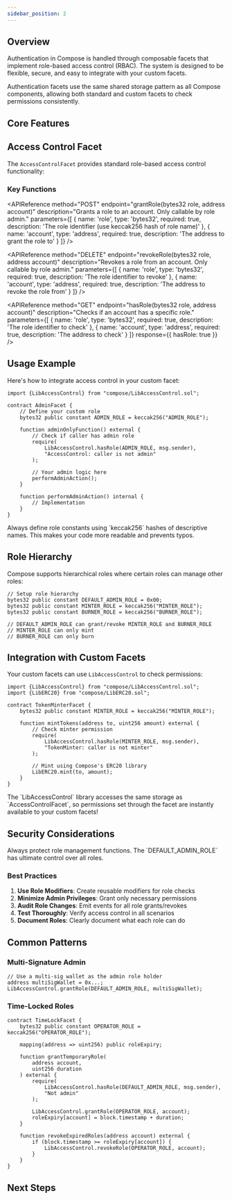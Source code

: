 ```yaml
---
sidebar_position: 2
---
```



<DocHero
  title="Authentication"
  subtitle="Access control and permission management for your diamond contracts. Build secure systems with role-based access control."
  variant="gradient"
  height="small"
/>

## Overview

Authentication in Compose is handled through composable facets that implement role-based access control (RBAC). The system is designed to be flexible, secure, and easy to integrate with your custom facets.

<Callout type="info" title="Key Concept">
Authentication facets use the same shared storage pattern as all Compose components, allowing both standard and custom facets to check permissions consistently.
</Callout>

## Core Features

<FeatureGrid columns={3}>
  <FeatureGridItem
    icon="👥"
    title="Role-Based Access"
    description="Define custom roles with specific permissions for different user types."
  />
  <FeatureGridItem
    icon="🔑"
    title="Flexible Permissions"
    description="Grant and revoke permissions dynamically without redeployment."
  />
  <FeatureGridItem
    icon="🔒"
    title="Secure by Default"
    description="Built-in checks and modifiers to prevent unauthorized access."
  />
</FeatureGrid>

## Access Control Facet

The `AccessControlFacet` provides standard role-based access control functionality:

### Key Functions

<APIReference
  method="POST"
  endpoint="grantRole(bytes32 role, address account)"
  description="Grants a role to an account. Only callable by role admin."
  parameters={[
    {
      name: 'role',
      type: 'bytes32',
      required: true,
      description: 'The role identifier (use keccak256 hash of role name)'
    },
    {
      name: 'account',
      type: 'address',
      required: true,
      description: 'The address to grant the role to'
    }
  ]}
/>

<APIReference
  method="DELETE"
  endpoint="revokeRole(bytes32 role, address account)"
  description="Revokes a role from an account. Only callable by role admin."
  parameters={[
    {
      name: 'role',
      type: 'bytes32',
      required: true,
      description: 'The role identifier to revoke'
    },
    {
      name: 'account',
      type: 'address',
      required: true,
      description: 'The address to revoke the role from'
    }
  ]}
/>

<APIReference
  method="GET"
  endpoint="hasRole(bytes32 role, address account)"
  description="Checks if an account has a specific role."
  parameters={[
    {
      name: 'role',
      type: 'bytes32',
      required: true,
      description: 'The role identifier to check'
    },
    {
      name: 'account',
      type: 'address',
      required: true,
      description: 'The address to check'
    }
  ]}
  response={{
    hasRole: true
  }}
/>

## Usage Example

Here's how to integrate access control in your custom facet:

```solidity
import {LibAccessControl} from "compose/LibAccessControl.sol";

contract AdminFacet {
    // Define your custom role
    bytes32 public constant ADMIN_ROLE = keccak256("ADMIN_ROLE");
    
    function adminOnlyFunction() external {
        // Check if caller has admin role
        require(
            LibAccessControl.hasRole(ADMIN_ROLE, msg.sender),
            "AccessControl: caller is not admin"
        );
        
        // Your admin logic here
        performAdminAction();
    }
    
    function performAdminAction() internal {
        // Implementation
    }
}
```

<Callout type="tip" title="Best Practice">
Always define role constants using `keccak256` hashes of descriptive names. This makes your code more readable and prevents typos.
</Callout>

## Role Hierarchy

Compose supports hierarchical roles where certain roles can manage other roles:

```solidity
// Setup role hierarchy
bytes32 public constant DEFAULT_ADMIN_ROLE = 0x00;
bytes32 public constant MINTER_ROLE = keccak256("MINTER_ROLE");
bytes32 public constant BURNER_ROLE = keccak256("BURNER_ROLE");

// DEFAULT_ADMIN_ROLE can grant/revoke MINTER_ROLE and BURNER_ROLE
// MINTER_ROLE can only mint
// BURNER_ROLE can only burn
```

## Integration with Custom Facets

Your custom facets can use `LibAccessControl` to check permissions:

```solidity
import {LibAccessControl} from "compose/LibAccessControl.sol";
import {LibERC20} from "compose/LibERC20.sol";

contract TokenMinterFacet {
    bytes32 public constant MINTER_ROLE = keccak256("MINTER_ROLE");
    
    function mintTokens(address to, uint256 amount) external {
        // Check minter permission
        require(
            LibAccessControl.hasRole(MINTER_ROLE, msg.sender),
            "TokenMinter: caller is not minter"
        );
        
        // Mint using Compose's ERC20 library
        LibERC20.mint(to, amount);
    }
}
```

<Callout type="success" title="Shared Storage Power">
The `LibAccessControl` library accesses the same storage as `AccessControlFacet`, so permissions set through the facet are instantly available to your custom facets!
</Callout>

## Security Considerations

<Callout type="warning" title="Important">
Always protect role management functions. The `DEFAULT_ADMIN_ROLE` has ultimate control over all roles.
</Callout>

### Best Practices

1. **Use Role Modifiers**: Create reusable modifiers for role checks
2. **Minimize Admin Privileges**: Grant only necessary permissions
3. **Audit Role Changes**: Emit events for all role grants/revokes
4. **Test Thoroughly**: Verify access control in all scenarios
5. **Document Roles**: Clearly document what each role can do

## Common Patterns

### Multi-Signature Admin

```solidity
// Use a multi-sig wallet as the admin role holder
address multiSigWallet = 0x...;
LibAccessControl.grantRole(DEFAULT_ADMIN_ROLE, multiSigWallet);
```

### Time-Locked Roles

```solidity
contract TimeLockFacet {
    bytes32 public constant OPERATOR_ROLE = keccak256("OPERATOR_ROLE");
    
    mapping(address => uint256) public roleExpiry;
    
    function grantTemporaryRole(
        address account,
        uint256 duration
    ) external {
        require(
            LibAccessControl.hasRole(DEFAULT_ADMIN_ROLE, msg.sender),
            "Not admin"
        );
        
        LibAccessControl.grantRole(OPERATOR_ROLE, account);
        roleExpiry[account] = block.timestamp + duration;
    }
    
    function revokeExpiredRoles(address account) external {
        if (block.timestamp >= roleExpiry[account]) {
            LibAccessControl.revokeRole(OPERATOR_ROLE, account);
        }
    }
}
```

## Next Steps

<FeatureGrid columns={2}>
  <FeatureGridItem
    icon="💎"
    title="Facets & Libraries"
    description="Learn how authentication integrates with the facet architecture."
    href="/docs/foundations/facets-and-libraries"
  />
  <FeatureGridItem
    icon="🛡️"
    title="Security Best Practices"
    description="Explore comprehensive security patterns for your contracts."
    href="/docs/foundations/security"
  />
</FeatureGrid>

